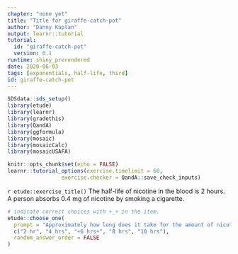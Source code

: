 ```yaml
---
chapter: "none yet"
title: "Title for giraffe-catch-pot"
author: "Danny Kaplan"
output: learnr::tutorial
tutorial:
  id: "giraffe-catch-pot"
  version: 0.1
runtime: shiny_prerendered
date: 2020-06-03 
tags: [exponentials, half-life, third]
id: giraffe-catch-pot
---
```


```r
SDSdata::sds_setup()
library(etude)
library(learnr)
library(gradethis)
library(QandA)
library(ggformula)
library(mosaic)
library(mosaicCalc)
library(mosaicUSAFA)

knitr::opts_chunk$set(echo = FALSE)
learnr::tutorial_options(exercise.timelimit = 60, 
                 exercise.checker = QandA::save_check_inputs)
```


`r etude::exercise_title()` The half-life of nicotine in the blood is 2 hours. A person absorbs 0.4 mg of nicotine by smoking a cigarette. 

```r
# indicate correct choices with +_+ in the item.
etude::choose_one(
  prompt = "Approximately how long does it take for the amount of nicotine in the blood to be reduced to 0.04 mg?",
  c("2 hr", "4 hrs", "+6 hrs+", "8 hrs", "10 hrs"),
  random_answer_order = FALSE
)
```
